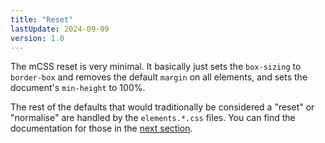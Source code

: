 ```yaml
---
title: "Reset"
lastUpdate: 2024-09-09
version: 1.0
---
```


<section class="prose">

The mCSS reset is very minimal. It basically just sets the `box-sizing` to `border-box` and removes the default `margin` on all elements, and sets the document's `min-height` to 100%.

The rest of the defaults that would traditionally be considered a "reset" or "normalise" are handled by the `elements.*.css` files. You can find the documentation for those in the [next section](/docs/elements).

</section>

